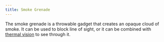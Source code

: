 ```yaml
---
title: Smoke Grenade
---
```


The smoke grenade is a throwable gadget that creates an opaque cloud of smoke.
It can be used to block line of sight, or it can be combined with [thermal vision](/gadgets/thermal-vision)
to see through it.
